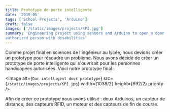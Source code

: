 ```yaml
---
title: Prototype de porte intelligente
date: '2019-05'
tags: ['School Projects', 'Arduino']
draft: false
images: ['/static/images/projects/KPI.jpg']
summary: 'Engineering project using sensors and Arduino to open a door for
authorized person with disabilities'
---
```


Comme projet final en sciences de l'ingénieur au lycée, nous devions créer un
prototype pour résoudre un problème. Nous avons décidé de créer un prototype
de porte intelligente qui s'ouvrirait pour les personnes handicapées
autorisées. Voici notre prototype final :

<Image
  alt={`Our intelligent door prototype`}
  src={`/static/images/projects/KPI.jpg`}
  width={1038/2}
  height={692/2}
  priority
/>

Afin de créer ce prototype nous avons utilisé : deux Arduinos, un capteur de
distance, des capteurs RFID, un moteur et des capteurs de fin de course.


